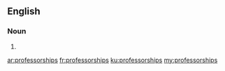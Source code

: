 ==English==

===Noun===
{{head|en|plural}}

# {{plural of|professorship|lang=en|nocat=1}}

[[ar:professorships]]
[[fr:professorships]]
[[ku:professorships]]
[[my:professorships]]